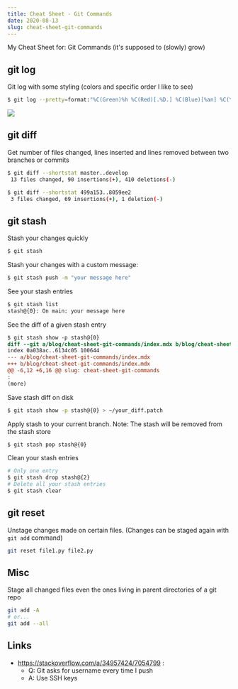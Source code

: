 ```yaml
---
title: Cheat Sheet - Git Commands
date: 2020-08-13
slug: cheat-sheet-git-commands
---
```


My Cheat Sheet for: Git Commands (it's supposed to (slowly) grow)

## git log

Git log with some styling (colors and specific order I like to see)
```bash
$ git log --pretty=format:"%C(Green)%h %C(Red)[.%D.] %C(Blue)[%an] %C(Yellow)[%s] %C(Magenta)[%ad (%ar)]"
```
![](./images/0.png)

## git diff

Get number of files changed, lines inserted and lines removed between two branches or commits
```bash
$ git diff --shortstat master..develop
 13 files changed, 90 insertions(+), 410 deletions(-)

$ git diff --shortstat 499a153..8059ee2
 3 files changed, 69 insertions(+), 1 deletion(-)
```

## git stash

Stash your changes quickly

```bash
$ git stash
```

Stash your changes with a custom message:

```bash
$ git stash push -m "your message here"
```

See your stash entries

```bash
$ git stash list
stash@{0}: On main: your message here
```

See the diff of a given stash entry

```diff
$ git stash show -p stash@{0}
diff --git a/blog/cheat-sheet-git-commands/index.mdx b/blog/cheat-sheet-git-commands/index.mdx
index 0a038ac..6134c05 100644
--- a/blog/cheat-sheet-git-commands/index.mdx
+++ b/blog/cheat-sheet-git-commands/index.mdx
@@ -6,12 +6,16 @@ slug: cheat-sheet-git-commands
:
(more)
```

Save stash diff on disk

```bash
$ git stash show -p stash@{0} > ~/your_diff.patch
```

Apply stash to your current branch. Note: The stash will be removed from the stash store

```bash
$ git stash pop stash@{0}
```

Clean your stash entries

```bash
# Only one entry
$ git stash drop stash@{2}
# Delete all your stash entries
$ git stash clear
```

## git reset

Unstage changes made on certain files. (Changes can be staged again with `git add` command)

```bash
git reset file1.py file2.py
```

## Misc

Stage all changed files even the ones living in parent directories of a git repo

```bash
git add -A
# or...
git add --all
```

## Links

- https://stackoverflow.com/a/34957424/7054799 :
  - Q: Git asks for username every time I push
  - A: Use SSH keys